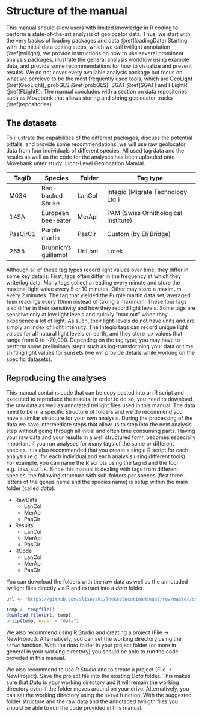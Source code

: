 # Structure of the manual {#structure}

This manual should allow users with limited knowledge in R coding to perform a state-of-the-art analysis of geolocator data. Thus, we start with the very basics of loading packages  and data \@ref(loadingData) Starting with the initial data editing steps, which we call twilight annotation \@ref(twilight), we provide instructions on how to use several prominent analysis packages, illustrate the general analysis workflow using example data, and provide some recommendations for how to visualize and present results. We do not cover every available analysis package but focus on what we percieve to be the most frequently used tools, which are GeoLight \@ref(GeoLight), probGLS \@ref(probGLS), SGAT \@ref(SGAT) and FLightR \@ref(FLightR). The manual concludes with a section on data repositories such as Movebank that allows storing and shring geolocator tracks  \@ref(repositories).

## The datasets {-}

To illustrate the capabilities of the different packages, discuss the potential pitfalls, and provide some recommendations, we will use raw geolocator data from four individuals of different species. All used tag data and the results as well as the code for the analyses has been uploaded onto Movebank unter study: Light-Level Geolocation Manual.


TagID    |  Species             | Folder      |   Tag type                          
-------  | -------------        | ----------- | ----------------------------------- 
M034     | Red-backed Shrike    | LanCol      | Integio (Migrate Technology Ltd.)
14SA     | European bee-eater   | MerApi      | PAM (Swiss Ornithological Institute)
PasCir01 | Purple martin        | PasCir      | Custom (by Eli Bridge)
2655     | Brünnich’s guillemot | UriLom      | Lotek


Although all of these tag types record light values over time, they differ in some key details. First, tags often differ in the frequency at which they write/log data. Many tags collect a reading every minute and store the maximal light value every 5 or 10 minutes. Other may store a maximum every 2 minutes. The tag that yielded the Purple martin data set, averaged 1min readings every 10min instead of taking a maximum. These four tags also differ in their sensitivity and how they record light levels. Some tags are sensitive only at low light levels and quickly “max out” when they experience a lot of light. As such, their light-levels do not have units and are simply an index of light intensity. The Integio tags can record unique light values for all natural light levels on earth, and they store lux values that range from 0 to ~70,000. Depending on the tag type, you may have to perform some preliminary steps such as log-transforming your data or time shifting light values for sunsets (we will provide details while working on the specific datasets).

## Reproducing the analyses {-}

This manual contains code that can be copy pasted into an R script and executed to reproduce the results. In order to do so, you need to download the raw data as well as annotated twilight files used in this manual. The data need to be in a specific structure of folders and we do recommend you have a similar structure for your own analysis. During the processing of the data we save intermediate steps that allow us to step into the next analysis step without going through all initial and often time consuming parts. Having your raw data and your results in a well structured fomr, becomes especially important if you run analyses for many tags of the same or different species. It is also recommended that you create a single R script for each analysis (e.g. for each individual and each analysis using different tools). For example, you can name the R scripts using the tag id and the tool e.g. `14SA_SGAT.R`. Since this manual is dealing with tags from different species, the following structure with sub-folders per speces (first three letters of the genus name and the species name) is setup within the main folder (called _data_):


- RawData
    + LanCol
    + MerApi
    + PasCir
- Results
    + LanCol
    + MerApi
    + PasCir
- RCode
    + LanCol
    + MerApi
    + PasCir


You can download the folders with the raw data as well as the annotaded twilight files directly via R and extract into a _data_ folder.

```r
url <- "https://github.com/slisovski/TheGeolocationManual/raw/master/download/data.zip"

temp <- tempfile()
download.file(url, temp)
unzip(temp, exdir = "data")
```

We also recommend using R Studio and creating a project (File -> NewProject). Alternatively, you can set the working directory using the `setwd` function. With the _data_ folder in your project folder (or more in general in your working directory) you should be able to run the code provided in this manual.

We also recommend to use _R Studio_ and to create a project (File -> NewProject). Save the project file into the existing _Data_ folder. This makes sure that _Data_ is your working directory and it will remain the working directory even if the folder moves around on your drive. Alternatively, you can set the working directory using the `setwd` function. With the suggested folder structure and the raw data and the annotaded twiligth files you should be able to run the code provided in this manual.